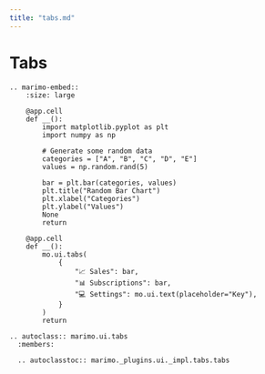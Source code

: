 ```yaml
---
title: "tabs.md"
---
```


# Tabs

```{eval-rst}
.. marimo-embed::
    :size: large

    @app.cell
    def __():
        import matplotlib.pyplot as plt
        import numpy as np

        # Generate some random data
        categories = ["A", "B", "C", "D", "E"]
        values = np.random.rand(5)

        bar = plt.bar(categories, values)
        plt.title("Random Bar Chart")
        plt.xlabel("Categories")
        plt.ylabel("Values")
        None
        return

    @app.cell
    def __():
        mo.ui.tabs(
            {
                "📈 Sales": bar,
                "📊 Subscriptions": bar,
                "💻 Settings": mo.ui.text(placeholder="Key"),
            }
        )
        return
```

```{eval-rst}
.. autoclass:: marimo.ui.tabs
  :members:

  .. autoclasstoc:: marimo._plugins.ui._impl.tabs.tabs
```
